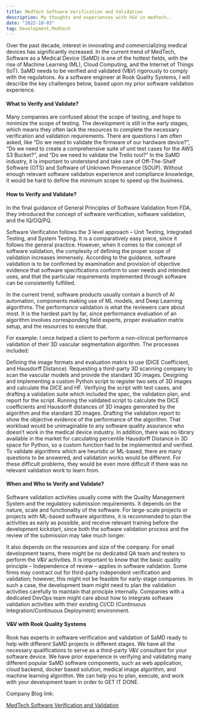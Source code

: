 ```yaml
---
title: MedTech Software Verification and Validation
description: My thoughts and experiences with V&V in medtech..
date: "2022-10-03"
tag: Development,Medtech
---
```

Over the past decade, interest in innovating and commercializing medical devices has significantly increased. In the current trend of MedTech, Software as a Medical Device (SaMD) is one of the hottest fields, with the rise of Machine Learning (ML), Cloud Computing, and the Internet of Things (IoT). SaMD needs to be verified and validated (V&V) rigorously to comply with the regulations. As a software engineer at Rook Quality Systems, I will describe the key challenges below, based upon my prior software validation experience.

#### What to Verify and Validate?

Many companies are confused about the scope of testing, and hope to minimize the scope of testing. The development is still in the early stages, which means they often lack the resources to complete the necessary verification and validation requirements. There are questions I am often asked, like “Do we need to validate the firmware of our hardware device?”, “Do we need to create a comprehensive suite of unit test cases for the AWS S3 Bucket?”, and “Do we need to validate the Trello tool?” In the SaMD industry, it is important to understand and take care of Off-The-Shelf Software (OTS) and Software of Unknown Provenance (SOUP). Without enough relevant software validation experience and compliance knowledge, it would be hard to define the minimum scope to speed up the business.

#### How to Verify and Validate?

In the final guidance of General Principles of Software Validation from FDA, they introduced the concept of software verification, software validation, and the IQ/OQ/PQ.

Software Verification follows the 3 level approach – Unit Testing, Integrated Testing, and System Testing. It is a comparatively easy piece, since it follows the general practice. However, when it comes to the concept of software validation, the complexity of defining the proper scope of validation increases immensely. According to the guidance, software validation is to be confirmed by examination and provision of objective evidence that software specifications conform to user needs and intended uses, and that the particular requirements implemented through software can be consistently fulfilled.

In the current trend, software products usually contain a bunch of AI automation, components making use of ML models, and Deep Learning algorithms. The performance validation is what the reviewers care about most. It is the hardest part by far, since performance evaluation of an algorithm involves corresponding field experts, proper evaluation matrix setup, and the resources to execute that.

For example: I once helped a client to perform a non-clinical performance validation of their 3D vascular segmentation algorithm. The processes included:

Defining the image formats and evaluation matrix to use (DICE Coefficient, and Hausdorff Distance).
Requesting a third-party 3D scanning company to scan the vascular models and provide the standard 3D images.
Designing and implementing a custom Python script to register two sets of 3D images and calculate the DICE and HF.
Verifying the script with test cases, and drafting a validation suite which included the spec, the validation plan, and report for the script.
Running the validated script to calculate the DICE coefficients and Hausdorff distances of 3D images generated by the algorithm and the standard 3D images.
Drafting the validation report to show the objective evidence of the performance of the algorithm.
That workload would be unimaginable to any software quality assurance who doesn’t work in the medical device industry. In addition, there was no library available in the market for calculating percentile Hausdorff Distance in 3D space for Python, so a custom function had to be implemented and verified. To validate algorithms which are heuristic or ML-based, there are many questions to be answered, and validation works would be different. For these difficult problems, they would be even more difficult if there was no relevant validation work to learn from.

#### When and Who to Verify and Validate?

Software validation activities usually come with the Quality Management System and the regulatory submission requirements. It depends on the nature, scale and functionality of the software. For large-scale projects or projects with ML-based software algorithms, it is recommended to plan the activities as early as possible, and receive relevant training before the development kickstart, since both the software validation process and the review of the submission may take much longer.

It also depends on the resources and size of the company. For small development teams, there might be no dedicated QA team and testers to perform the V&V activities. It is important to know that the basic quality principle – Independence of review – applies in software validation. Some firms may contract out for third-party independent verification and validation; however, this might not be feasible for early-stage companies. In such a case, the development team might need to plan the validation activities carefully to maintain that principle internally. Companies with a dedicated DevOps team might care about how to integrate software validation activities with their existing CI/CD (Continuous Integration/Continuous Deployment) environment.

#### V&V with Rook Quality Systems

Rook has experts in software verification and validation of SaMD ready to help with different SaMD projects in different stages. We have all the necessary qualifications to serve as a third-party V&V consultant for your software device. We have prior experience in verifying and validating many different popular SaMD software components, such as web application, cloud backend, docker based solution, medical image algorithm, and machine learning algorithm. We can help you to plan, execute, and work with your development team in order to GET IT DONE.

Company Blog link:

<a href="https://rookqs.com/medtech-software-verification-and-validation/" target="_blank">MedTech Software Verification and Validation</a>